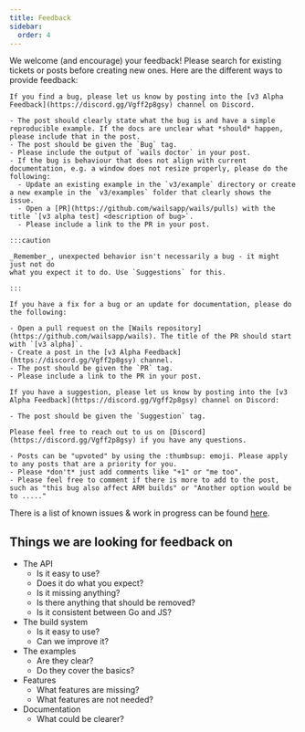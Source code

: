 ```yaml
---
title: Feedback
sidebar:
  order: 4
---
```



We welcome (and encourage) your feedback! Please search for existing tickets or
posts before creating new ones. Here are the different ways to provide feedback:

<Tabs>
  <TabItem label="Bugs" icon="error">

    If you find a bug, please let us know by posting into the [v3 Alpha Feedback](https://discord.gg/Vgff2p8gsy) channel on Discord.

    - The post should clearly state what the bug is and have a simple reproducible example. If the docs are unclear what *should* happen, please include that in the post.
    - The post should be given the `Bug` tag.
    - Please include the output of `wails doctor` in your post.
    - If the bug is behaviour that does not align with current documentation, e.g. a window does not resize properly, please do the following:
      - Update an existing example in the `v3/example` directory or create a new example in the `v3/examples` folder that clearly shows the issue.
      - Open a [PR](https://github.com/wailsapp/wails/pulls) with the title `[v3 alpha test] <description of bug>`.
      - Please include a link to the PR in your post.

    :::caution

    _Remember_, unexpected behavior isn't necessarily a bug - it might just not do
    what you expect it to do. Use `Suggestions` for this.

    :::

  </TabItem>

  <TabItem label="Fixes" icon="approve-check">

    If you have a fix for a bug or an update for documentation, please do the following:

    - Open a pull request on the [Wails repository](https://github.com/wailsapp/wails). The title of the PR should start with `[v3 alpha]`.
    - Create a post in the [v3 Alpha Feedback](https://discord.gg/Vgff2p8gsy) channel.
    - The post should be given the `PR` tag.
    - Please include a link to the PR in your post.

  </TabItem>

  <TabItem label="Suggestions" icon="puzzle" id="abc">

    If you have a suggestion, please let us know by posting into the [v3 Alpha Feedback](https://discord.gg/Vgff2p8gsy) channel on Discord:

    - The post should be given the `Suggestion` tag.

    Please feel free to reach out to us on [Discord](https://discord.gg/Vgff2p8gsy) if you have any questions.

  </TabItem>

  <TabItem label="Upvoting" icon="star">

    - Posts can be "upvoted" by using the :thumbsup: emoji. Please apply to any posts that are a priority for you.
    - Please *don't* just add comments like "+1" or "me too".
    - Please feel free to comment if there is more to add to the post, such as "this bug also affect ARM builds" or "Another option would be to ....."

  </TabItem>

</Tabs>

There is a list of known issues & work in progress can be found
[here](https://github.com/orgs/wailsapp/projects/6).

## Things we are looking for feedback on

- The API
  - Is it easy to use?
  - Does it do what you expect?
  - Is it missing anything?
  - Is there anything that should be removed?
  - Is it consistent between Go and JS?
- The build system
  - Is it easy to use?
  - Can we improve it?
- The examples
  - Are they clear?
  - Do they cover the basics?
- Features
  - What features are missing?
  - What features are not needed?
- Documentation
  - What could be clearer?

